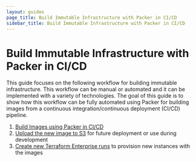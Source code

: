 ```yaml
---
layout: guides
page_title: Build Immutable Infrastructure with Packer in CI/CD
sidebar_title: Build Immutable Infrastructure with Packer in CI/CD
---
```


# Build Immutable Infrastructure with Packer in CI/CD

This guide focuses on the following workflow for building immutable
infrastructure. This workflow can be manual or automated and it can be
implemented with a variety of technologies. The goal of this guide is to show
how this workflow can be fully automated using Packer for building images from
a continuous integration/continuous deployment (CI/CD) pipeline.

1. [Build Images using Packer in CI/CD](/guides/packer-on-cicd/build-image-in-cicd)
2. [Upload the new image to S3](/guides/packer-on-cicd/upload-images-to-artifact) for future deployment or use during development
3. [Create new Terraform Enterprise runs](/guides/packer-on-cicd/trigger-tfe) to provision new instances with the images
